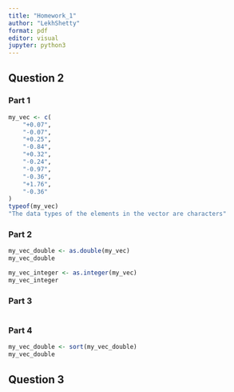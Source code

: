 ```yaml
---
title: "Homework_1"
author: "LekhShetty"
format: pdf
editor: visual
jupyter: python3
---
```


## Question 2

### Part 1

```r
my_vec <- c(
    "+0.07",
    "-0.07",
    "+0.25",
    "-0.84",
    "+0.32",
    "-0.24",
    "-0.97",
    "-0.36",
    "+1.76",
    "-0.36"
)
typeof(my_vec)
"The data types of the elements in the vector are characters"
```

### Part 2

```r
my_vec_double <- as.double(my_vec)
my_vec_double

my_vec_integer <- as.integer(my_vec)
my_vec_integer
```

### Part 3

```r

```

### Part 4

```r
my_vec_double <- sort(my_vec_double)
my_vec_double
```

## Question 3
